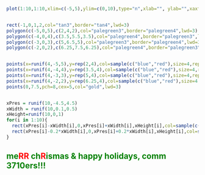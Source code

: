 
```r
plot(1:10,1:10,xlim=c(-5,5),ylim=c(0,10),type="n",xlab="", ylab="",xaxt="n",yaxt="n", frame.plot = FALSE)


rect(-1,0,1,2,col="tan3",border="tan4",lwd=3)
polygon(c(-5,0,5),c(2,4,2),col="palegreen3",border="palegreen4",lwd=3)
polygon(c(-4,0,4),c(3.5,5.5,3.5),col="palegreen4",border="palegreen3",lwd=3)
polygon(c(-3,0,3),c(5,6.5,5),col="palegreen3",border="palegreen4",lwd=3)
polygon(c(-2,0,2),c(6.25,7.5,6.25),col="palegreen4",border="palegreen3",lwd=3)


points(x=runif(4,-5,5),y=rep(2,4),col=sample(c("blue","red"),size=4,replace=T),cex=3,pch=19)
points(x=runif(4,-4,4),y=rep(3.5,4),col=sample(c("blue","red"),size=4,replace=T),cex=3,pch=19)
points(x=runif(4,-3,3),y=rep(5,4),col=sample(c("blue","red"),size=4,replace=T),cex=3,pch=19)
points(x=runif(4,-2,2),y=rep(6.25,4),col=sample(c("blue","red"),size=4,replace=T),cex=3,pch=19)
points(0,7.5,pch=8,cex=5,col="gold",lwd=3)


xPres = runif(10,-4.5,4.5)
xWidth = runif(10,0.1,0.5)
xHeight=runif(10,0,1)
for(i in 1:10){
  rect(xPres[i]-xWidth[i],0,xPres[i]+xWidth[i],xHeight[i],col=sample(c("blue","red"),size=1))
  rect(xPres[i]-0.2*xWidth[i],0,xPres[i]+0.2*xWidth[i],xHeight[i],col=sample(c("gold","grey87"),size=1))
}
```

<div class="snowflakes" aria-hidden="true">
  <div class="snowflake">
  ❅
  </div>
  <div class="snowflake">
  ❅
  </div>
  <div class="snowflake">
  ❆
  </div>
  <div class="snowflake">
  ❄
  </div>
  <div class="snowflake">
  ❅
  </div>
  <div class="snowflake">
  ❆
  </div>
  <div class="snowflake">
  ❄
  </div>
  <div class="snowflake">
  ❅
  </div>
  <div class="snowflake">
  ❆
  </div>
  <div class="snowflake">
  ❄
  </div>
</div>

<style>
/*Source: https://codepen.io/codeconvey/pen/xRzQay*/
  
/* customizable snowflake styling */
.snowflake {
  color: lightblue;
  font-size: 5em;
  font-family: Arial;
  text-shadow: 0 0 1px #000;
}

@-webkit-keyframes snowflakes-fall{0%{top:-10%}100%{top:100%}}
@-webkit-keyframes snowflakes-shake{
    0%{-webkit-transform:translateX(0px);transform:translateX(0px)}
   50%{-webkit-transform:translateX(80px);transform:translateX(80px)}
  100%{-webkit-transform:translateX(0px);transform:translateX(0px)}}
@keyframes
 snowflakes-fall{
    0%{top:-10%}
  100%{top:100%}}
@keyframes
 snowflakes-shake{
    0%{transform:translateX(0px)}
   50%{transform:translateX(80px)}
  100%{transform:translateX(0px)}}

.snowflake{
  position:fixed;
  top:-10%;
  z-index:9999;
  -webkit-user-select:none;
  -moz-user-select:none;
  -ms-user-select:none;
  user-select:none;
  cursor:default;
  -webkit-animation-name:snowflakes-fall,snowflakes-shake;
  -webkit-animation-duration:10s,3s;
  -webkit-animation-timing-function:linear,ease-in-out;
  -webkit-animation-iteration-count:infinite,infinite;
  -webkit-animation-play-state:running,running;
  animation-name:snowflakes-fall,snowflakes-shake;
  animation-duration:10s,3s;
  animation-timing-function:linear,ease-in-out;
  animation-iteration-count:infinite,infinite;
  animation-play-state:running,running}

.snowflake:nth-of-type(0){left: 1%;-webkit-animation-delay:  0s,  0s;animation-delay:  0s,  0s}
.snowflake:nth-of-type(1){left:10%;-webkit-animation-delay:  1s,  1s;animation-delay:  1s,  1s}
.snowflake:nth-of-type(2){left:20%;-webkit-animation-delay:  6s,0.5s;animation-delay:  6s,0.5s}
.snowflake:nth-of-type(3){left:30%;-webkit-animation-delay:  4s,  2s;animation-delay:  4s,  2s}
.snowflake:nth-of-type(4){left:40%;-webkit-animation-delay:  2s,  2s;animation-delay:  2s,  2s}
.snowflake:nth-of-type(5){left:50%;-webkit-animation-delay:  8s,  3s;animation-delay:  8s,  3s}
.snowflake:nth-of-type(6){left:60%;-webkit-animation-delay:  6s,  2s;animation-delay:  6s,  2s}
.snowflake:nth-of-type(7){left:70%;-webkit-animation-delay:2.5s,  1s;animation-delay:2.5s,  1s}
.snowflake:nth-of-type(8){left:80%;-webkit-animation-delay:  1s,  0s;animation-delay:  1s,  0s}
.snowflake:nth-of-type(9){left:90%;-webkit-animation-delay:  3s,1.5s;animation-delay:  3s,1.5s}
</style>

## <span style="color: green;">me</span><span style="color: red;">RR</span> <span style="color: green;">ch</span><span style="color: red;">R</span><span style="color: green;">ismas & happy holidays, comm 3710ers!!!</span>

